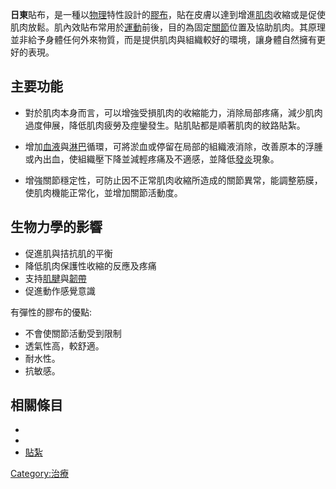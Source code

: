 {{multiple issues|
{{citecheck|time=2014-08-05T04:20:03+00:00}}
{{expert|time=2014-08-05T04:20:03+00:00}}
{{refimprove|time=2014-08-05T04:20:03+00:00}}
{{newsrelease|time=2016-12-28T18:30:15+00:00}}
{{no footnotes|time=2016-12-28T18:30:45+00:00}}
}}

'''日東'''貼布，是一種以[[物理|物理]]特性設計的[[膠布|膠布]]，貼在皮膚以達到增進[[肌肉|肌肉]]收縮或是促使肌肉放鬆。肌內效貼布常用於[[運動|運動]]前後，目的為固定[[關節|關節]]位置及協助肌肉。其原理並非給予身體任何外來物質，而是提供肌肉與組織較好的環境，讓身體自然擁有更好的表現。
<!--'''肌能系貼布'''是一種有彈性的膠布， ([[肌內效|肌內效]]如([[肌內效|肌內效]]貼布 Kinesio tape，正式中文名稱已於2011年由原創者'''加瀨建造'''博士Dr. Kenzo Kase正名為‘([[肌能系|肌能系]]’ )目前臨床已被廣泛使用，此類膠布的特性為具有延展性。肌能系貼布有和皮膚、肌肉、筋膜等軟組織延展性相當的彈性(140%-160%)，並且有相當的防水與透氣性，使用時感覺較舒適，且不會對於關節活動造成限制。-->

== 主要功能 ==
* 對於肌肉本身而言，可以增強受損肌肉的收縮能力，消除局部疼痛，減少肌肉過度伸展，降低肌肉疲勞及痙鑾發生。貼肌貼都是順著肌肉的紋路貼紮。

* 增加[[血液|血液]]與[[淋巴|淋巴]]循環，可將淤血或停留在局部的組織液消除，改善原本的浮腫或內出血，使組織壓下降並減輕疼痛及不適感，並降低[[發炎|發炎]]現象。

* 增強關節穩定性，可防止因不正常肌肉收縮所造成的關節異常，能調整筋膜，使肌肉機能正常化，並增加關節活動度。

== 生物力學的影響 ==
* 促進肌與拮抗肌的平衡
* 降低肌肉保護性收縮的反應及疼痛
* 支持[[肌腱|肌腱]]與[[韌帶|韌帶]]
* 促進動作感覺意識
<!--有彈性的膠布的目的:
*幫助[[肌肉收縮|肌肉收縮]]以增強肌肉力量。
*阻止肌肉收縮以放鬆肌肉。
*假想成在皮膚外貼上一條額外的肌肉幫助收縮，如此可以減輕肌肉收縮的負擔。
*增進淋巴和血液循環，幫助軟組織的修復。
*減輕疼痛。
-->
有彈性的膠布的優點:
* 不會使關節活動受到限制
* 透氣性高，較舒適。
* 耐水性。
* 抗敏感。

== 相關條目 ==
* {{le|彈性繃帶|Elastic bandage}}
* {{le|自粘合繃帶|Self-adhering bandage}}
* [[貼紮|貼紮]]

[[Category:治療|Category:治療]]